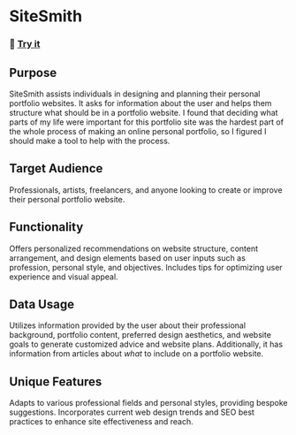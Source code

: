 # SiteSmith

### 🚀 <a href="https://chat.openai.com/g/g-GBXMSmJIY-sitesmith" target="_blank">Try it</a>

## Purpose
SiteSmith assists individuals in designing and planning their personal portfolio websites. It asks for information about the user and helps them structure what should be in a portfolio website. I found that deciding what parts of my life were important for this portfolio site was the hardest part of the whole process of making an online personal portfolio, so I figured I should make a tool to help with the process.

## Target Audience
Professionals, artists, freelancers, and anyone looking to create or improve their personal portfolio website.

## Functionality
Offers personalized recommendations on website structure, content arrangement, and design elements based on user inputs such as profession, personal style, and objectives. Includes tips for optimizing user experience and visual appeal.

## Data Usage
Utilizes information provided by the user about their professional background, portfolio content, preferred design aesthetics, and website goals to generate customized advice and website plans. Additionally, it has information from articles about _what_ to include on a portfolio website.

## Unique Features
Adapts to various professional fields and personal styles, providing bespoke suggestions. Incorporates current web design trends and SEO best practices to enhance site effectiveness and reach.
